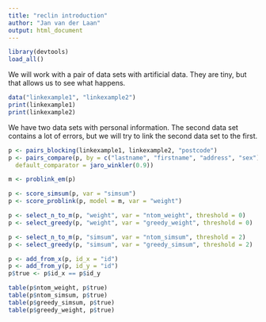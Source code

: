 ```yaml
---
title: "reclin introduction"
author: "Jan van der Laan"
output: html_document
---
```


```r
library(devtools)
load_all()
```

We will work with a pair of data sets with artificial data. They are tiny, but 
that allows us to see what happens. 
```r
data("linkexample1", "linkexample2")
print(linkexample1)
print(linkexample2)
```

We have two data sets with personal information. The second data set contains a
lot of errors, but we will try to link the second data set to the first. 


```r

p <- pairs_blocking(linkexample1, linkexample2, "postcode")
p <- pairs_compare(p, by = c("lastname", "firstname", "address", "sex"), 
  default_comparator = jaro_winkler(0.9))

m <- problink_em(p)

p <- score_simsum(p, var = "simsum")
p <- score_problink(p, model = m, var = "weight")

p <- select_n_to_m(p, "weight", var = "ntom_weight", threshold = 0)
p <- select_greedy(p, "weight", var = "greedy_weight", threshold = 0)

p <- select_n_to_m(p, "simsum", var = "ntom_simsum", threshold = 2)
p <- select_greedy(p, "simsum", var = "greedy_simsum", threshold = 2)

p <- add_from_x(p, id_x = "id") 
p <- add_from_y(p, id_y = "id")
p$true <- p$id_x == p$id_y

table(p$ntom_weight, p$true)
table(p$ntom_simsum, p$true)
table(p$greedy_simsum, p$true)
table(p$greedy_weight, p$true)

```

